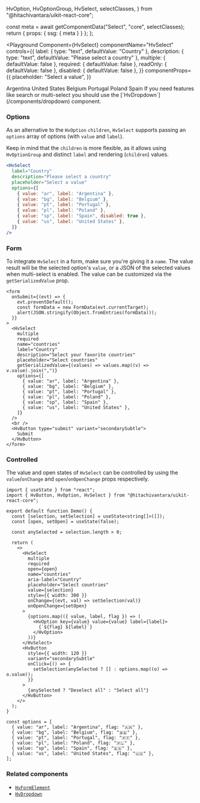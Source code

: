 
  HvOption,
  HvOptionGroup,
  HvSelect,
  selectClasses,
} from "@hitachivantara/uikit-react-core";


  const meta = await getComponentData("Select", "core", selectClasses);
  return { props: { ssg: { meta } } };
};

<Description />

<Page>

<Playground
  Component={HvSelect}
  componentName="HvSelect"
  controls={{
    label: { type: "text", defaultValue: "Country" },
    description: { type: "text", defaultValue: "Please select a country" },
    multiple: { defaultValue: false },
    required: { defaultValue: false },
    readOnly: { defaultValue: false },
    disabled: { defaultValue: false },
  }}
  componentProps={{
    placeholder: "Select a value",
  }}
>
  <HvOptionGroup label="America">
    <HvOption value="ar">Argentina</HvOption>
    <HvOption value="us">United States</HvOption>
  </HvOptionGroup>
  <HvOptionGroup label="Europe">
    <HvOption value="bg">Belgium</HvOption>
    <HvOption value="pt">Portugal</HvOption>
    <HvOption value="pl">Poland</HvOption>
    <HvOption value="sp">Spain</HvOption>
  </HvOptionGroup>
</Playground>

<Callout type="info">
  If you need features like search or multi-select you should use the
  [`HvDropdown`](/components/dropdown) component.
</Callout>

### Options

As an alternative to the `HvOption` `children`, `HvSelect` supports passing an `options` array of options (with `value` and `label`).

Keep in mind that the `children` is more flexible, as it allows using `HvOptionGroup` and distinct `label` and rendering (`children`) values.

```jsx live
<HvSelect
  label="Country"
  description="Please select a country"
  placeholder="Select a value"
  options={[
    { value: "ar", label: "Argentina" },
    { value: "bg", label: "Belgium" },
    { value: "pt", label: "Portugal" },
    { value: "pl", label: "Poland" },
    { value: "sp", label: "Spain", disabled: true },
    { value: "us", label: "United States" },
  ]}
/>
```

### Form

To integrate `HvSelect` in a form, make sure you're giving it a `name`.
The value result will be the selected option's `value`, or a JSON of the selected values when multi-select is enabled. The value can be customized via the `getSerializedValue` prop.

```tsx live
<form
  onSubmit={(evt) => {
    evt.preventDefault();
    const formData = new FormData(evt.currentTarget);
    alert(JSON.stringify(Object.fromEntries(formData)));
  }}
>
  <HvSelect
    multiple
    required
    name="countries"
    label="Country"
    description="Select your favorite countries"
    placeholder="Select countries"
    getSerializedValue={(values) => values.map((v) => v.value).join(",")}
    options={[
      { value: "ar", label: "Argentina" },
      { value: "bg", label: "Belgium" },
      { value: "pt", label: "Portugal" },
      { value: "pl", label: "Poland" },
      { value: "sp", label: "Spain" },
      { value: "us", label: "United States" },
    ]}
  />
  <br />
  <HvButton type="submit" variant="secondarySubtle">
    Submit
  </HvButton>
</form>
```

### Controlled

The value and open states of `HvSelect` can be controlled by using the `value`/`onChange` and `open`/`onOpenChange` props respectively.

```tsx live
import { useState } from "react";
import { HvButton, HvOption, HvSelect } from "@hitachivantara/uikit-react-core";

export default function Demo() {
  const [selection, setSelection] = useState<string[]>([]);
  const [open, setOpen] = useState(false);

  const anySelected = selection.length > 0;

  return (
    <>
      <HvSelect
        multiple
        required
        open={open}
        name="countries"
        aria-label="Country"
        placeholder="Select countries"
        value={selection}
        style={{ width: 300 }}
        onChange={(evt, val) => setSelection(val)}
        onOpenChange={setOpen}
      >
        {options.map(({ value, label, flag }) => (
          <HvOption key={value} value={value} label={label}>
            {`${flag} ${label}`}
          </HvOption>
        ))}
      </HvSelect>
      <HvButton
        style={{ width: 120 }}
        variant="secondarySubtle"
        onClick={() => {
          setSelection(anySelected ? [] : options.map((o) => o.value));
        }}
      >
        {anySelected ? "Deselect all" : "Select all"}
      </HvButton>
    </>
  );
}

const options = [
  { value: "ar", label: "Argentina", flag: "🇦🇷" },
  { value: "bg", label: "Belgium", flag: "🇧🇪" },
  { value: "pt", label: "Portugal", flag: "🇵🇹" },
  { value: "pl", label: "Poland", flag: "🇵🇱" },
  { value: "sp", label: "Spain", flag: "🇪🇸" },
  { value: "us", label: "United States", flag: "🇺🇸" },
];
```

### Related components

- [`HvFormElement`](/components/form-element)
- [`HvDropdown`](/components/dropdown)

</Page>
